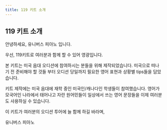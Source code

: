 ```yaml
---
title: 119 키트 소개
---
```


## 119 키트 소개

안녕하세요, 유니버스 피아노 입니다.

우선, 119키트로 여러분과 함께 할 수 있어 영광입니다.

본 키트는 미국 음대 오디션에 참여하시는 분들을 위해 제작되었습니다. 미국으로 떠나기 전 준비해야 할 것들 부터 오디션 당일까지 필요한 영어 표현과 상황별 tips들을 담았습니다.

키트 제작에는 미국 음대에 재학 중인 미국인/캐나다인 학생들이 참여했습니다. 영어가 모국어인 나라에서 태어나고 자란 원어민들이 일상에서 쓰는 영어 문장들을 이제 여러분도 사용하실 수 있습니다.

이 키트가 여러분의 오디션 투어에 늘 함께 하길 바라며,

유니버스 피아노
